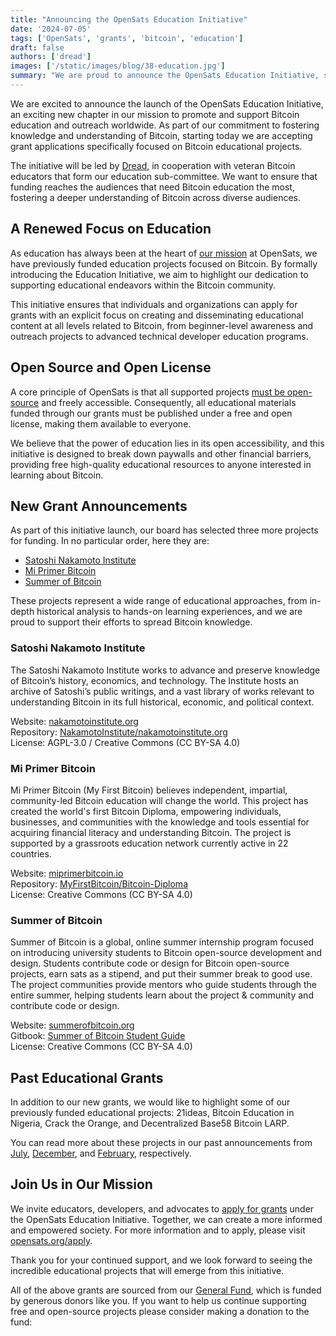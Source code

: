```yaml
---
title: "Announcing the OpenSats Education Initiative"
date: '2024-07-05'
tags: ['OpenSats', 'grants', 'bitcoin', 'education']
draft: false
authors: ['dread']
images: ['/static/images/blog/38-education.jpg']
summary: "We are proud to announce the OpenSats Education Initiative, spearheaded by Dread."
---
```


We are excited to announce the launch of the OpenSats Education Initiative, an
exciting new chapter in our mission to promote and support Bitcoin education and
outreach worldwide. As part of our commitment to fostering knowledge and
understanding of Bitcoin, starting today we are accepting grant applications
specifically focused on Bitcoin educational projects.

The initiative will be led by [Dread](/about/dread), in cooperation with veteran
Bitcoin educators that form our education sub-committee. We want to ensure that
funding reaches the audiences that need Bitcoin education the most, fostering a
deeper understanding of Bitcoin across diverse audiences.

## A Renewed Focus on Education

As education has always been at the heart of [our mission](/mission) at
OpenSats, we have previously funded education projects focused on Bitcoin. By
formally introducing the Education Initiative, we aim to highlight our
dedication to supporting educational endeavors within the Bitcoin community.

This initiative ensures that individuals and organizations can apply for grants
with an explicit focus on creating and disseminating educational content at all
levels related to Bitcoin, from beginner-level awareness and outreach projects
to advanced technical developer education programs.

## Open Source and Open License

A core principle of OpenSats is that all supported projects [must be
open-source](/selection) and freely accessible. Consequently, all educational
materials funded through our grants must be published under a free and open
license, making them available to everyone.

We believe that the power of education lies in its open accessibility, and this
initiative is designed to break down paywalls and other financial barriers,
providing free high-quality educational resources to anyone interested in
learning about Bitcoin.

## New Grant Announcements

As part of this initiative launch, our board has selected three more projects
for funding. In no particular order, here they are:

- [Satoshi Nakamoto Institute](#satoshi-nakamoto-institute)
- [Mi Primer Bitcoin](#mi-primer-bitcoin)
- [Summer of Bitcoin](#summer-of-bitcoin)

These projects represent a wide range of educational approaches, from in-depth
historical analysis to hands-on learning experiences, and we are proud to
support their efforts to spread Bitcoin knowledge.

### Satoshi Nakamoto Institute

The Satoshi Nakamoto Institute works to advance and preserve knowledge of
Bitcoin’s history, economics, and technology. The Institute hosts an archive of
Satoshi’s public writings, and a vast library of works relevant to understanding
Bitcoin in its full historical, economic, and political context.

Website: [nakamotoinstitute.org](https://nakamotoinstitute.org/)  
Repository: [NakamotoInstitute/nakamotoinstitute.org](https://github.com/nakamotoinstitute/nakamotoinstitute.org)  
License: AGPL-3.0 / Creative Commons (CC BY-SA 4.0)

### Mi Primer Bitcoin

Mi Primer Bitcoin (My First Bitcoin) believes independent, impartial,
community-led Bitcoin education will change the world.  This project has created
the world's first Bitcoin Diploma, empowering individuals, businesses, and
communities with the knowledge and tools essential for acquiring financial
literacy and understanding Bitcoin. The project is supported by a grassroots
education network currently active in 22 countries.

Website: [miprimerbitcoin.io](https://miprimerbitcoin.io/)  
Repository: [MyFirstBitcoin/Bitcoin-Diploma](https://github.com/MyFirstBitcoin/Bitcoin-Diploma)  
License: Creative Commons (CC BY-SA 4.0)

### Summer of Bitcoin

Summer of Bitcoin is a global, online summer internship program focused on
introducing university students to Bitcoin open-source development and design.
Students contribute code or design for Bitcoin open-source projects, earn sats
as a stipend, and put their summer break to good use. The project communities
provide mentors who guide students through the entire summer, helping students
learn about the project & community and contribute code or design.

Website: [summerofbitcoin.org](https://www.summerofbitcoin.org/)  
Gitbook: [Summer of Bitcoin Student Guide](https://guide.summerofbitcoin.org/)  
License: Creative Commons (CC BY-SA 4.0)

## Past Educational Grants

In addition to our new grants, we would like to highlight some of our previously
funded educational projects: 21ideas, Bitcoin Education in Nigeria, Crack the
Orange, and Decentralized Base58 Bitcoin LARP.

You can read more about these projects in our past announcements from
[July](/blog/bitcoin-grants-july-2023),
[December](/blog/bitcoin-grants-december-2023), and
[February](/blog/bitcoin-grants-feb-2024), respectively.

## Join Us in Our Mission

We invite educators, developers, and advocates to [apply for
grants](/apply/grant) under the OpenSats Education Initiative. Together, we can
create a more informed and empowered society. For more information and to apply,
please visit [opensats.org/apply](http://opensats.org/apply).

Thank you for your continued support, and we look forward to seeing the
incredible educational projects that will emerge from this initiative.

All of the above grants are sourced from our [General Fund](/funds/general),
which is funded by generous donors like you. If you want to help us continue
supporting free and open-source projects please consider making a donation to
the fund:

<center>
    <DonateToGeneralFundButton/>
</center>
